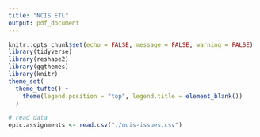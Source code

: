 ```yaml
---
title: "NCIS ETL"
output: pdf_document
---
```


```r
knitr::opts_chunk$set(echo = FALSE, message = FALSE, warning = FALSE)
library(tidyverse)
library(reshape2)
library(ggthemes)
library(knitr)
theme_set(
  theme_tufte() +
    theme(legend.position = "top", legend.title = element_blank()) 
  )
```

```r
# read data
epic.assignments <- read.csv("./ncis-issues.csv")
```
